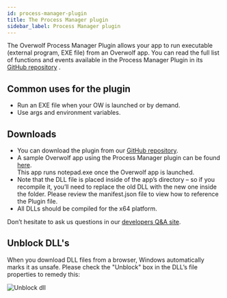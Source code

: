 ```yaml
---
id: process-manager-plugin
title: The Process Manager plugin
sidebar_label: Process Manager plugin
---
```


The Overwolf Process Manager Plugin allows your app to run executable (external program, EXE file) from an Overwolf app.
You can read the full list of functions and events available in the Process Manager Plugin in its [GitHub repository](https://github.com/overwolf/overwolf-plugins/tree/master/sample_apps/process_manager) .

## Common uses for the plugin

* Run an EXE file when your OW is launched or by demand.
* Use args and environment variables.

## Downloads

* You can download the plugin from our [GitHub repository](https://github.com/overwolf/overwolf-plugins/tree/master/sample_apps/process_manager).
* A sample Overwolf app using the Process Manager plugin can be found [here](https://github.com/overwolf/overwolf-plugins/tree/master/sample_apps/process_manager).  
  This app runs notepad.exe once the Overwolf app is launched.
* Note that the DLL file is placed inside of the app’s directory – so if you recompile it, you’ll need to replace the old DLL with the new one inside the folder. Please review the manifest.json file to view how to reference the Plugin file.
* All DLLs should be compiled for the x64 platform.

Don’t hesitate to ask us questions in our [developers Q&A site](https://discuss.overwolf.com/).

## Unblock DLL's

When you download DLL files from a browser, Windows automatically marks it as unsafe. Please check the "Unblock" box in the DLL’s file properties to remedy this:

![Unblock dll](../assets/unblock_dll.jpg)
